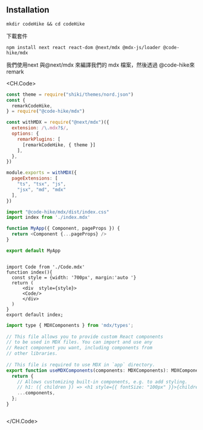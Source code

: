 ## Installation
```shellscript
mkdir codeHike && cd codeHike
```
下載套件
```shellscript
npm install next react react-dom @next/mdx @mdx-js/loader @code-hike/mdx
```
我們使用next 與@next/mdx 來編譯我們的 mdx 檔案，然後透過 @code-hike來remark

<CH.Code>
```javascript next.config.js
const theme = require("shiki/themes/nord.json")
const {
  remarkCodeHike,
} = require("@code-hike/mdx")

const withMDX = require("@next/mdx")({
  extension: /\.mdx?$/,
  options: {
    remarkPlugins: [
      [remarkCodeHike, { theme }]
    ],
  },
})

module.exports = withMDX({
  pageExtensions: [
    "ts", "tsx", "js", 
    "jsx", "md", "mdx"
  ],
})

```
```javascript pages/_app.js
import "@code-hike/mdx/dist/index.css"
import index from './index.mdx'

function MyApp({ Component, pageProps }) {
  return <Component {...pageProps} />
}

export default MyApp
```

```mdx pages/index.js

import Code from './Code.mdx'
function index(){
  const style = {width: '700px', margin:'auto '}
  return (
      <div  style={style}> 
      <Code/>
      </div>
  )
}
export default index;
```

```javascript mdx-components.tsx
import type { MDXComponents } from 'mdx/types';
 
// This file allows you to provide custom React components
// to be used in MDX files. You can import and use any
// React component you want, including components from
// other libraries.
 
// This file is required to use MDX in `app` directory.
export function useMDXComponents(components: MDXComponents): MDXComponents {
  return {
    // Allows customizing built-in components, e.g. to add styling.
    // h1: ({ children }) => <h1 style={{ fontSize: "100px" }}>{children}</h1>,
    ...components,
  };
}

```

```markdown Code.mdx

```
</CH.Code>




